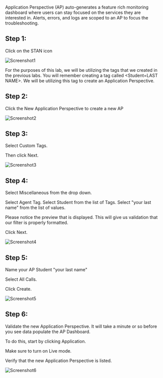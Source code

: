 
Application Perspective (AP) auto-generates a feature rich monitoring dashboard where users can stay focused on the 
services they are interested in. Alerts, errors, and logs are scoped to an AP to focus the troubleshooting.

## Step 1:

Click on the STAN icon

![Screenshot1](/images/6.1.png)

For the purposes of this lab, we will be utilizing the tags that we created in the previous labs. You will 
remember creating a tag called <Student=LAST NAME>. We will be utilizing this tag to create an Application Perspective.

## Step 2:

Click the New Application Perspective to create a new AP

![Screenshot2](/images/6.2.png)

## Step 3:

Select Custom Tags.

Then click Next.

![Screenshot3](/images/6.3.png)

## Step 4:

Select Miscellaneous from the drop down.

Select Agent Tag. Select Student from the list of Tags. Select "your last name" from the list of values.

Please notice the preview that is displayed. This will give us validation that our filter is properly formatted.

Click Next.

![Screenshot4](/images/6.4.png)

## Step 5:

Name your AP Student "your last name"

Select All Calls.

Click Create.

![Screenshot5](/images/6.5.png) 

## Step 6:

Validate the new Application Perspective. It will take a minute or so before you see data populate the AP Dashboard.

To do this, start by clicking Application.

Make sure to turn on Live mode.

Verify that the new Application Perspective is listed.

![Screenshot6](/images/6.6.png)

